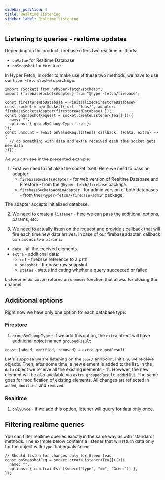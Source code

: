 ```yaml
---
sidebar_position: 4
title: Realtime listening
sidebar_label: Realtime listening
---
```


## Listening to queries - realtime updates

Depending on the product, firebase offers two realtime methods:
  - `onValue` for Realtime Database
  - `onSnapshot` for Firestore

In Hyper Fetch, in order to make use of these two methods, we have to use our `hyper-fetch/sockets` package.

```tsx
import {Socket} from "@hyper-fetch/sockets";
import {firebaseSocketsAdapter} from "@hyper-fetch/firebase";

const firestoreWebDatabase = <initializedFirestoreDatabase>
const socket = new Socket({ url: "teas/", adapter: firebaseSocketsAdapter(firestoreWebDatabase) });
const onSnapshotRequest = socket.createListener<Tea[]>()({
  name: "",
  options: { groupByChangeType: true },
});
const unmount = await onValueReq.listen({ callback: ({data, extra} => {
  // do something with data and extra received each time socket gets new data
})});
```

As you can see in the presented example:
1. First we need to initialize the socket itself. Here we need to pass an adapter:
    - `firebaseSocketsAdapter` - for web version of Realtime Database and Firestore - from the `@hyper-fetch/firebase` package.
    - `firebaseSocketsAdminAdapter` - for admin version of both databases - from the `@hyper-fetch/-firebase-admin` package.

The adapter accepts initialized database.

2. We need to create a `listener` - here we can pass the additional options, params, etc.

3. We need to actually listen on the request and provide a callback that will fire each time new data arrives. In case of our firebase adapter, callback
can access two params:
- `data` - all the received elements.
- `extra` - additional data:
    - `ref` - firebase reference to a path
    - `snapshot` - firebase raw snapshot
    - `status` - status indicating whether a query succeeded or failed

Listener initialization returns an `unmount` function that allows for closing the channel.

## Additional options

Right now we have only one option for each database type:

### Firestore

1. `groupByChangeType` - if we add this option, the `extra` object will have additional object named `groupedResult`
```tsx
const {added, modified, removed} = extra.groupedResult
```
Let's suppose we are listening on the `teas/` endpoint. Initially, we receive objects. Then, after some time, a new element
is added to the list. In the `data` object we receive all the existing elements - 11. However, the new element will be also available via
`extra.groupedResult.added` list. The same goes for modification of existing elements. All changes are reflected in `added`, `modified`, and `removed`.

### Realtime

1. `onlyOnce` - if we add this option, listener will query for data only once.

## Filtering realtime queries

You can filter realtime queries exactly in the same way as with 'standard' methods. The example below contains a listener that will return data only for
the object with `type` that equals `Green`:

```tsx
// Should listen for changes only for Green teas
const onSnapshotReq = socket.createListener<Tea[]>()({
  name: "",
  options: { constraints: [$where("type", "==", "Green")] },
});

```
